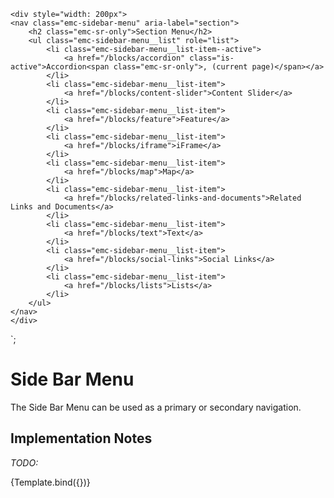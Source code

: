 
<Meta title="Components/Side Bar Menu" component="SideBarMenu" />

    <div style="width: 200px">
    <nav class="emc-sidebar-menu" aria-label="section">
        <h2 class="emc-sr-only">Section Menu</h2>
        <ul class="emc-sidebar-menu__list" role="list">
            <li class="emc-sidebar-menu__list-item--active">
                <a href="/blocks/accordion" class="is-active">Accordion<span class="emc-sr-only">, (current page)</span></a>
            </li>
            <li class="emc-sidebar-menu__list-item">
                <a href="/blocks/content-slider">Content Slider</a>
            </li>
            <li class="emc-sidebar-menu__list-item">
                <a href="/blocks/feature">Feature</a>
            </li>
            <li class="emc-sidebar-menu__list-item">
                <a href="/blocks/iframe">iFrame</a>
            </li>
            <li class="emc-sidebar-menu__list-item">
                <a href="/blocks/map">Map</a>
            </li>
            <li class="emc-sidebar-menu__list-item">
                <a href="/blocks/related-links-and-documents">Related Links and Documents</a>
            </li>
            <li class="emc-sidebar-menu__list-item">
                <a href="/blocks/text">Text</a>
            </li>
            <li class="emc-sidebar-menu__list-item">
                <a href="/blocks/social-links">Social Links</a>
            </li>
            <li class="emc-sidebar-menu__list-item">
                <a href="/blocks/lists">Lists</a>
            </li>
        </ul>
    </nav>
    </div>
`;

# Side Bar Menu

The Side Bar Menu can be used as a primary or secondary navigation.

## Implementation Notes

<i>TODO:</i>

<Canvas>
    <Story name="Basic" args={{
        heading: "Alerts",
        title: "Alert Title",
        content: "This is the content of the alert.  It can be a simple paragraph or something more complex."
    }}>
      {Template.bind({})}
    </Story>
</Canvas>


